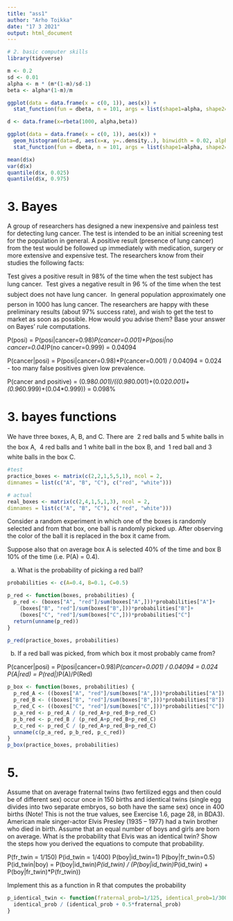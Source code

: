 ```yaml
---
title: "ass1"
author: "Arho Toikka"
date: "17 3 2021"
output: html_document
---
```


```r
# 2. basic computer skills
library(tidyverse)

m <- 0.2
sd <- 0.01
alpha <- m * (m*(1-m)/sd-1)
beta <- alpha*(1-m)/m

ggplot(data = data.frame(x = c(0, 1)), aes(x)) +
  stat_function(fun = dbeta, n = 101, args = list(shape1=alpha, shape2=beta))

d <- data.frame(x=rbeta(1000, alpha,beta))

ggplot(data = data.frame(x = c(0, 1)), aes(x)) +
  geom_histogram(data=d, aes(x=x, y=..density..), binwidth = 0.02, alpha=0.2) +
  stat_function(fun = dbeta, n = 101, args = list(shape1=alpha, shape2=beta))

mean(d$x)
var(d$x)
quantile(d$x, 0.025)
quantile(d$x, 0.975)


```
# 3. Bayes
A group of researchers has designed a new inexpensive and painless test for detecting lung cancer. The test is intended to be an initial screening
test for the population in general. A positive result (presence of lung cancer) from
the test would be followed up immediately with medication, surgery or more extensive and expensive test. The researchers know from their studies the following
facts:

Test gives a positive result in 98% of the time when the test subject has lung
cancer.
 Test gives a negative result in 96 % of the time when the test subject does
not have lung cancer.
 In general population approximately one person in 1000 has lung cancer.
The researchers are happy with these preliminary results (about 97% success rate),
and wish to get the test to market as soon as possible. How would you advise them?
Base your answer on Bayes’ rule computations.

P(posi) = P(posi|cancer=0.98)*P(cancer=0.001)+P(posi|no cancer=0.04)*P(no cancer=0.999) = 0.04094

P(cancer|posi) = P(posi|cancer=0.98)*P(cancer=0.001) / 0.04094 = 0.024 - too many false positives given low prevalence.

P(cancer and positive) = (0.98*0.001)/((0.98*0.001)+(0.02*0.001)+(0.96*0.999)+(0.04*0.999)) = 0.098%

# 3. bayes functions

We have three boxes, A, B, and C. There are
 2 red balls and 5 white balls in the box A,
 4 red balls and 1 white ball in the box B, and
 1 red ball and 3 white balls in the box C.


```r


#test 
practice_boxes <- matrix(c(2,2,1,5,5,1), ncol = 2,
dimnames = list(c("A", "B", "C"), c("red", "white")))

# actual
real_boxes <- matrix(c(2,4,1,5,1,3), ncol = 2,
dimnames = list(c("A", "B", "C"), c("red", "white")))


```
Consider a random experiment in which one of the boxes is randomly selected and
from that box, one ball is randomly picked up. After observing the color of the
ball it is replaced in the box it came from. 

Suppose also that on average box A is selected 40% of the time and box B 10% of the time (i.e. P(A) = 0.4).

a) What is the probability of picking a red ball?


```r
probabilities <- c(A=0.4, B=0.1, C=0.5)

p_red <- function(boxes, probabilities) {
  p_red <- (boxes["A", "red"]/sum(boxes["A",]))*probabilities["A"]+
    (boxes["B", "red"]/sum(boxes["B",]))*probabilities["B"]+
    (boxes["C", "red"]/sum(boxes["C",]))*probabilities["C"]
  return(unname(p_red))
}

p_red(practice_boxes, probabilities)
```

b) If a red ball was picked, from which box it most probably came from?

P(cancer|posi) = P(posi|cancer=0.98)*P(cancer=0.001) / 0.04094 = 0.024
P(A|red) = P(red|)*P(A)/P(Red)
```r
p_box <- function(boxes, probabilities) {
  p_red_A <- ((boxes["A", "red"]/sum(boxes["A",]))*probabilities["A"]) 
  p_red_B <- ((boxes["B", "red"]/sum(boxes["B",]))*probabilities["B"])
  p_red_C <- ((boxes["C", "red"]/sum(boxes["C",]))*probabilities["C"])
  p_a_red <- p_red_A / (p_red_A+p_red_B+p_red_C)
  p_b_red <- p_red_B / (p_red_A+p_red_B+p_red_C)
  p_c_red <- p_red_C / (p_red_A+p_red_B+p_red_C)
  unname(c(p_a_red, p_b_red, p_c_red))
}
p_box(practice_boxes, probabilities)


```
# 5. 

Assume that on average fraternal twins (two fertilized eggs and
then could be of different sex) occur once in 150 births and identical twins (single
egg divides into two separate embryos, so both have the same sex) once in 400
births (Note! This is not the true values, see Exercise 1.6, page 28, in BDA3).
American male singer-actor Elvis Presley (1935 – 1977) had a twin brother who
died in birth. 
Assume that an equal number of boys and girls are born on average.
What is the probability that Elvis was an identical twin? 
Show the steps how you
derived the equations to compute that probability.

P(fr_twin = 1/150)
P(id_twin = 1/400)
P(boy|id_twin=1)
P(boy|fr_twin=0.5)
P(id_twin|boy) = P(boy|id_twin)*P(id_twin) / (P(boy|id_twin)*P(id_twin) + P(boy|fr_twin)*P(fr_twin))

Implement this as a function in R that computes the probability


```r
p_identical_twin <- function(fraternal_prob=1/125, identical_prob=1/300) {
  identical_prob / (identical_prob + 0.5*fraternal_prob)
}
```   

